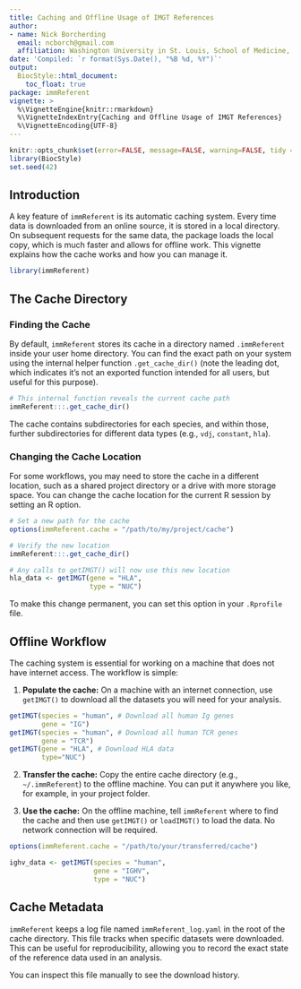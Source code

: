 ```yaml
---
title: Caching and Offline Usage of IMGT References
author: 
- name: Nick Borcherding
  email: ncborch@gmail.com
  affiliation: Washington University in St. Louis, School of Medicine, St. Louis, MO, USA
date: 'Compiled: `r format(Sys.Date(), "%B %d, %Y")`'
output:
  BiocStyle::html_document:
    toc_float: true
package: immReferent
vignette: >
  %\VignetteEngine{knitr::rmarkdown}
  %\VignetteIndexEntry{Caching and Offline Usage of IMGT References}
  %\VignetteEncoding{UTF-8} 
---
```


```r
knitr::opts_chunk$set(error=FALSE, message=FALSE, warning=FALSE, tidy = FALSE)
library(BiocStyle)
set.seed(42)
```

## Introduction

A key feature of `immReferent` is its automatic caching system. Every time data is downloaded from an online source, it is stored in a local directory. On subsequent requests for the same data, the package loads the local copy, which is much faster and allows for offline work. This vignette explains how the cache works and how you can manage it.

```r
library(immReferent)
```

## The Cache Directory

### Finding the Cache

By default, `immReferent` stores its cache in a directory named `.immReferent` inside your user home directory. You can find the exact path on your system using the internal helper function `.get_cache_dir()` (note the leading dot, which indicates it's not an exported function intended for all users, but useful for this purpose).

```r
# This internal function reveals the current cache path
immReferent:::.get_cache_dir()
```

The cache contains subdirectories for each species, and within those, further subdirectories for different data types (e.g., `vdj`, `constant`, `hla`).

### Changing the Cache Location

For some workflows, you may need to store the cache in a different location, such as a shared project directory or a drive with more storage space. You can change the cache location for the current R session by setting an R option.

```r
# Set a new path for the cache
options(immReferent.cache = "/path/to/my/project/cache")

# Verify the new location
immReferent:::.get_cache_dir()

# Any calls to getIMGT() will now use this new location
hla_data <- getIMGT(gene = "HLA", 
                    type = "NUC")
```

To make this change permanent, you can set this option in your `.Rprofile` file.

## Offline Workflow

The caching system is essential for working on a machine that does not have internet access. The workflow is simple:

1.  **Populate the cache:** On a machine with an internet connection, use `getIMGT()` to download all the datasets you will need for your analysis.

```r
getIMGT(species = "human", # Download all human Ig genes
        gene = "IG") 
getIMGT(species = "human", # Download all human TCR genes
        gene = "TCR") 
getIMGT(gene = "HLA", # Download HLA data
        type="NUC") 
```

2.  **Transfer the cache:** Copy the entire cache directory (e.g., `~/.immReferent`) to the offline machine. You can put it anywhere you like, for example, in your project folder.

3.  **Use the cache:** On the offline machine, tell `immReferent` where to find the cache and then use `getIMGT()` or `loadIMGT()` to load the data. No network connection will be required.


```r
options(immReferent.cache = "/path/to/your/transferred/cache")

ighv_data <- getIMGT(species = "human", 
                     gene = "IGHV", 
                     type = "NUC")
```

## Cache Metadata

`immReferent` keeps a log file named `immReferent_log.yaml` in the root of the cache directory. This file tracks when specific datasets were downloaded. This can be useful for reproducibility, allowing you to record the exact state of the reference data used in an analysis.

You can inspect this file manually to see the download history.
